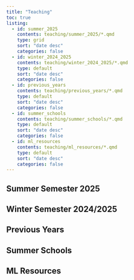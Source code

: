 ```yaml
---
title: "Teaching"
toc: true
listing:
  - id: summer_2025
    contents: teaching/summer_2025/*.qmd
    type: grid
    sort: "date desc"
    categories: false
  - id: winter_2024_2025
    contents: teaching/winter_2024_2025/*.qmd
    type: default
    sort: "date desc"
    categories: false
  - id: previous_years
    contents: teaching/previous_years/*.qmd
    type: default
    sort: "date desc"
    categories: false
  - id: summer_schools
    contents: teaching/summer_schools/*.qmd
    type: default
    sort: "date desc"
    categories: false
  - id: ml_resources
    contents: teaching/ml_resources/*.qmd
    type: default
    sort: "date desc"
    categories: false
---
```


## Summer Semester 2025

::: {#summer_2025}
:::

## Winter Semester 2024/2025

::: {#winter_2024_2025}
:::

## Previous Years

::: {#previous_years}
:::

## Summer Schools

::: {#summer_schools}
:::

## ML Resources

::: {#ml_resources}
:::